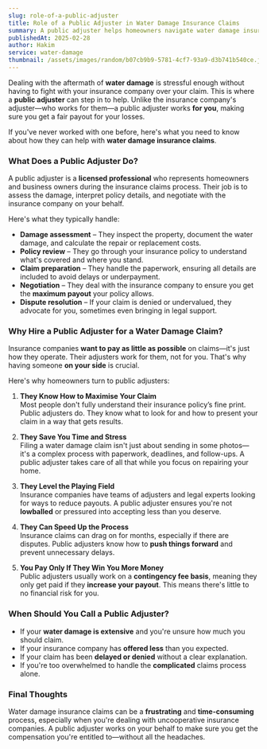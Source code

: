 ```yaml
---
slug: role-of-a-public-adjuster
title: Role of a Public Adjuster in Water Damage Insurance Claims
summary: A public adjuster helps homeowners navigate water damage insurance claims by assessing losses, negotiating with insurers, and ensuring fair settlements.
publishedAt: 2025-02-28
author: Hakim
service: water-damage
thumbnail: /assets/images/random/b07cb9b9-5781-4cf7-93a9-d3b741b540ce.jpg
---
```


Dealing with the aftermath of **water damage** is stressful enough without having to fight with your insurance company over your claim. This is where a **public adjuster** can step in to help. Unlike the insurance company's adjuster—who works for them—a public adjuster works **for you**, making sure you get a fair payout for your losses.

If you've never worked with one before, here's what you need to know about how they can help with **water damage insurance claims**.

### What Does a Public Adjuster Do?

A public adjuster is a **licensed professional** who represents homeowners and business owners during the insurance claims process. Their job is to assess the damage, interpret policy details, and negotiate with the insurance company on your behalf.

Here's what they typically handle:

-   **Damage assessment** – They inspect the property, document the water damage, and calculate the repair or replacement costs.
-   **Policy review** – They go through your insurance policy to understand what's covered and where you stand.
-   **Claim preparation** – They handle the paperwork, ensuring all details are included to avoid delays or underpayment.
-   **Negotiation** – They deal with the insurance company to ensure you get the **maximum payout** your policy allows.
-   **Dispute resolution** – If your claim is denied or undervalued, they advocate for you, sometimes even bringing in legal support.

### Why Hire a Public Adjuster for a Water Damage Claim?

Insurance companies **want to pay as little as possible** on claims—it's just how they operate. Their adjusters work for them, not for you. That's why having someone **on your side** is crucial.

Here's why homeowners turn to public adjusters:

1. **They Know How to Maximise Your Claim**  
   Most people don't fully understand their insurance policy’s fine print. Public adjusters do. They know what to look for and how to present your claim in a way that gets results.

2. **They Save You Time and Stress**  
   Filing a water damage claim isn't just about sending in some photos—it's a complex process with paperwork, deadlines, and follow-ups. A public adjuster takes care of all that while you focus on repairing your home.

3. **They Level the Playing Field**  
   Insurance companies have teams of adjusters and legal experts looking for ways to reduce payouts. A public adjuster ensures you're not **lowballed** or pressured into accepting less than you deserve.

4. **They Can Speed Up the Process**  
   Insurance claims can drag on for months, especially if there are disputes. Public adjusters know how to **push things forward** and prevent unnecessary delays.

5. **You Pay Only If They Win You More Money**  
   Public adjusters usually work on a **contingency fee basis**, meaning they only get paid if they **increase your payout**. This means there's little to no financial risk for you.

### When Should You Call a Public Adjuster?

-   If your **water damage is extensive** and you're unsure how much you should claim.
-   If your insurance company has **offered less** than you expected.
-   If your claim has been **delayed or denied** without a clear explanation.
-   If you're too overwhelmed to handle the **complicated** claims process alone.

### Final Thoughts

Water damage insurance claims can be a **frustrating** and **time-consuming** process, especially when you're dealing with uncooperative insurance companies. A public adjuster works on your behalf to make sure you get the compensation you're entitled to—without all the headaches.
